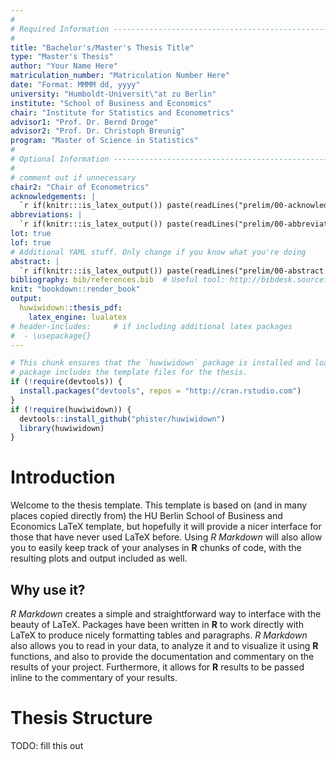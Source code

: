 ```yaml
---
#
# Required Information --------------------------------------------------------
#
title: "Bachelor's/Master's Thesis Title"
type: "Master's Thesis"
author: "Your Name Here"
matriculation_number: "Matriculation Number Here"
date: "Format: MMMM dd, yyyy"
university: "Humboldt-Universit\"at zu Berlin"
institute: "School of Business and Economics" 
chair: "Institute for Statistics and Econometrics"
advisor1: "Prof. Dr. Bernd Droge"
advisor2: "Prof. Dr. Christoph Breunig"            
program: "Master of Science in Statistics"
#
# Optional Information --------------------------------------------------------
# 
# comment out if unnecessary
chair2: "Chair of Econometrics"
acknowledgements: |  
  `r if(knitr:::is_latex_output()) paste(readLines("prelim/00-acknowledgements.Rmd"), collapse = '\n  ')`
abbreviations: |  
  `r if(knitr:::is_latex_output()) paste(readLines("prelim/00-abbreviations.Rmd"), collapse = '\n  ')`
lot: true
lof: true
# Additional YAML stuff. Only change if you know what you're doing
abstract: |  
  `r if(knitr:::is_latex_output()) paste(readLines("prelim/00-abstract.Rmd"), collapse = '\n  ')`
bibliography: bib/references.bib  # Useful tool: http://bibdesk.sourceforge.net/
knit: "bookdown::render_book"
output: 
  huwiwidown::thesis_pdf:
    latex_engine: lualatex
# header-includes:     # if including additional latex packages
#  - \usepackage{}  
---
```


<!--
Above is the YAML (YAML Ain't Markup Language) header that includes a lot of
metadata used to produce the document.  Be careful with spacing in this header!
If you'd like to include a comment that won't be produced in your resulting file
enclose it in a block like this.
-->

<!--
If you receive a duplicate label error after knitting, make sure to delete the
index.Rmd file and then knit again.
-->

```r
# This chunk ensures that the `huwiwidown` package is installed and loaded. This
# package includes the template files for the thesis.
if (!require(devtools)) {
  install.packages("devtools", repos = "http://cran.rstudio.com")
}
if (!require(huwiwidown)) {
  devtools::install_github("phister/huwiwidown")
  library(huwiwidown)
}
```

<!-- 
The {.unnumbered} option here means that the introduction will be "Section  0."
You can also use {-} for no numbers on section. 
-->

# Introduction {-}

Welcome to the thesis template. This template is based on (and in many places 
copied directly from) the HU Berlin School of Business and Economics LaTeX 
template, but hopefully it will provide a nicer interface for those that have
never used LaTeX before. Using _R Markdown_ will also allow you to easily keep
track of your analyses in **R** chunks of code, with the resulting plots and
output included as well.

## Why use it? {-}

_R Markdown_ creates a simple and straightforward way to interface with the
beauty of LaTeX. Packages have been written in **R** to work directly with LaTeX
to produce nicely formatting tables and paragraphs. _R Markdown_ also allows you
to read in your data, to analyze it and to visualize it using **R** functions,
and also to provide the documentation and commentary on the results of your
project. Furthermore, it allows for **R** results to be passed inline to the
commentary of your results.

# Thesis Structure {-}

TODO: fill this out

<!-- 
The $body$ starts here!
-->